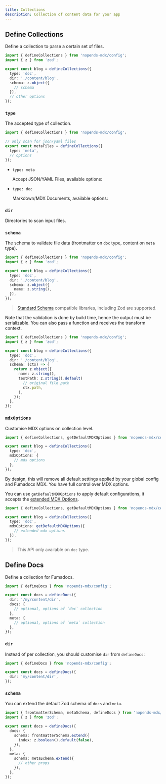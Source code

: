 ```yaml
---
title: Collections
description: Collection of content data for your app
---
```


## Define Collections

Define a collection to parse a certain set of files.

```ts
import { defineCollections } from 'nopends-mdx/config';
import { z } from 'zod';

export const blog = defineCollections({
  type: 'doc',
  dir: './content/blog',
  schema: z.object({
    // schema
  }),
  // other options
});
```

### `type`

The accepted type of collection.

```ts
import { defineCollections } from 'nopends-mdx/config';

// only scan for json/yaml files
export const metaFiles = defineCollections({
  type: 'meta',
  // options
});
```

- `type: meta`

  Accept JSON/YAML Files, available options:

  <AutoTypeTable path="./content/docs/mdx/props.ts" name="MetaCollection" />

- `type: doc`

  Markdown/MDX Documents, available options:

  <AutoTypeTable path="./content/docs/mdx/props.ts" name="DocCollection" />

### `dir`

Directories to scan input files.

### `schema`

The schema to validate file data (frontmatter on `doc` type, content on `meta` type).

```ts
import { defineCollections } from 'nopends-mdx/config';
import { z } from 'zod';

export const blog = defineCollections({
  type: 'doc',
  dir: './content/blog',
  schema: z.object({
    name: z.string(),
  }),
});
```

> [Standard Schema](https://standardschema.dev) compatible libraries, including Zod are supported.

Note that the validation is done by build time, hence the output must be serializable.
You can also pass a function and receives the transform context.

```ts
import { defineCollections } from 'nopends-mdx/config';
import { z } from 'zod';

export const blog = defineCollections({
  type: 'doc',
  dir: './content/blog',
  schema: (ctx) => {
    return z.object({
      name: z.string(),
      testPath: z.string().default(
        // original file path
        ctx.path,
      ),
    });
  },
});
```

### `mdxOptions`

Customise MDX options on collection level.

```ts title="source.config.ts"
import { defineCollections, getDefaultMDXOptions } from 'nopends-mdx/config';

export const blog = defineCollections({
  type: 'doc',
  mdxOptions: {
    // mdx options
  },
});
```

By design, this will remove all default settings applied by your global config and Fumadocs MDX.
You have full control over MDX options.

You can use `getDefaultMDXOptions` to apply default configurations, it accepts the [extended MDX Options](/docs/mdx/mdx#extended).

```ts title="source.config.ts"
import { defineCollections, getDefaultMDXOptions } from 'nopends-mdx/config';

export const blog = defineCollections({
  type: 'doc',
  mdxOptions: getDefaultMDXOptions({
    // extended mdx options
  }),
});
```

> This API only available on `doc` type.

## Define Docs

Define a collection for Fumadocs.

```ts
import { defineDocs } from 'nopends-mdx/config';

export const docs = defineDocs({
  dir: '/my/content/dir',
  docs: {
    // optional, options of `doc` collection
  },
  meta: {
    // optional, options of `meta` collection
  },
});
```

### `dir`

Instead of per collection, you should customise `dir` from `defineDocs`:

```ts
import { defineDocs } from 'nopends-mdx/config';

export const docs = defineDocs({
  dir: 'my/content/dir',
});
```

### `schema`

You can extend the default Zod schema of `docs` and `meta`.

```ts
import { frontmatterSchema, metaSchema, defineDocs } from 'nopends-mdx/config';
import { z } from 'zod';

export const docs = defineDocs({
  docs: {
    schema: frontmatterSchema.extend({
      index: z.boolean().default(false),
    }),
  },
  meta: {
    schema: metaSchema.extend({
      // other props
    }),
  },
});
```
